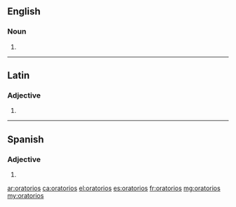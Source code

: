 ==English==

===Noun===
{{head|en|noun plural form}}

# {{plural of|oratorio|lang=en}}

----

==Latin==

===Adjective===
{{la-adj-form|ōrātōriōs}}

# {{inflection of|ōrātōrius||acc|m|p|lang=la}}

----

==Spanish==

===Adjective===
{{head|es|adjective form|g=m-p}}

# {{masculine plural of|oratorio|lang=es}}

[[ar:oratorios]]
[[ca:oratorios]]
[[el:oratorios]]
[[es:oratorios]]
[[fr:oratorios]]
[[mg:oratorios]]
[[my:oratorios]]